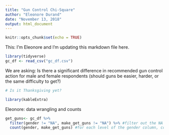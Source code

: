 ```yaml
---
title: "Gun Control Chi-Square"
author: "Eleonore Durand"
date: "November 13, 2018"
output: html_document
---
```


```r
knitr::opts_chunk$set(echo = TRUE)
```

This: I'm Eleonore and I'm updating this markdown file here.  

```r

library(tidyverse)
gc_df <- read_csv("gc_df.csv")


```


We are asking: Is there a significant difference in recommended gun control action for male and female respondents (should guns be easier, harder, or the same difficulty to get?)


```r
# Is it Thanksgiving yet?

library(kableExtra)
```


Eleonore: data wrangling and counts 

```r


get_guns<- gc_df %>% 
  filter(gender != "NA", make_get_guns != "NA") %>% #filter out the NA values 
  count(gender, make_get_guns) #for each level of the gender column, counts responses


```

